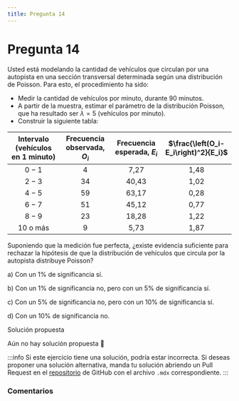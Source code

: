 ```yaml
---
title: Pregunta 14
---
```



# Pregunta 14

Usted está modelando la cantidad de vehículos que circulan por una autopista en una sección transversal determinada según una distribución de Poisson. Para esto, el procedimiento ha sido:
- Medir la cantidad de vehículos por minuto, durante 90 minutos.
- A partir de la muestra, estimar el parámetro de la distribución Poisson, que ha resultado ser $\lambda=5$ (vehículos por minuto).
- Construir la siguiente tabla:

| Intervalo (vehículos en 1 minuto) | Frecuencia observada, $O_i$ | Frecuencia esperada, $E_i$ | $\frac{\left(O_i-E_i\right)^2}{E_i}$ |
| :---: | :---: | :---: | :---: |
| $0-1$ | 4 | 7,27 | 1,48 |
| $2-3$ | 34 | 40,43 | 1,02 |
| $4-5$ | 59 | 63,17 | 0,28 |
| $6-7$ | 51 | 45,12 | 0,77 |
| $8-9$ | 23 | 18,28 | 1,22 |
| 10 o más | 9 | 5,73 | 1,87 |

Suponiendo que la medición fue perfecta, ¿existe evidencia suficiente para rechazar la hipótesis de que la distribución de vehículos que circula por la autopista distribuye Poisson?

a) Con un $1 \%$ de significancia sí.

b) Con un $1 \%$ de significancia no, pero con un $5 \%$ de significancia sí.

c) Con un $5 \%$ de significancia no, pero con un $10 \%$ de significancia sí.

d) Con un $10 \%$ de significancia no.


<MDXDetails>
<summary>Solución propuesta</summary>

Aún no hay solución propuesta 🥲

:::info 
Si este ejercicio tiene una solución, podría estar incorrecta. Si deseas proponer una solución alternativa, manda tu solución abriendo
un Pull Request en el [repositorio](https://github.com/crow-rojas/apuntes-fundamentals/pulls) de GitHub con el archivo
`.mdx` correspondiente. 
:::

</MDXDetails>

### Comentarios

<Disqus
  url="https://crow-rojas.github.io/apuntes-fundamentals/docs/mathematics/probability-and-statistics/exercises/2024-2/p14"
  identifier="docs/mathematics/probability-and-statistics/exercises/2024-2/p14"
  title="2024-2 Probabilidades y Estadística - Pregunta 14"
/>
